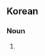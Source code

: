 ==Korean==
{{ko-hanjatab}}

===Noun===
{{ko-noun|hj|hangeul=운전기사}}

# {{hanja form of|운전기사|[[driver]] (person who drives a motorized vehicle, such as a car or a bus)}}